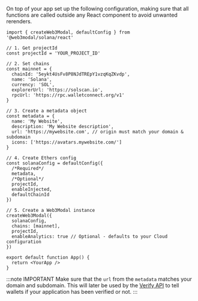 
On top of your app set up the following configuration, making sure that all functions are called outside any React component to avoid unwanted rerenders.

```tsx
import { createWeb3Modal, defaultConfig } from '@web3modal/solana/react'

// 1. Get projectId
const projectId = 'YOUR_PROJECT_ID'

// 2. Set chains
const mainnet = {
  chainId: '5eykt4UsFv8P8NJdTREpY1vzqKqZKvdp',
  name: 'Solana',
  currency: 'SOL',
  explorerUrl: 'https://solscan.io',
  rpcUrl: 'https://rpc.walletconnect.org/v1'
}

// 3. Create a metadata object
const metadata = {
  name: 'My Website',
  description: 'My Website description',
  url: 'https://mywebsite.com', // origin must match your domain & subdomain
  icons: ['https://avatars.mywebsite.com/']
}

// 4. Create Ethers config
const solanaConfig = defaultConfig({
  /*Required*/
  metadata,
  /*Optional*/
  projectId,
  enableInjected,
  defaultChainId
})

// 5. Create a Web3Modal instance
createWeb3Modal({
  solanaConfig,
  chains: [mainnet],
  projectId,
  enableAnalytics: true // Optional - defaults to your Cloud configuration
})

export default function App() {
  return <YourApp />
}
```

:::note IMPORTANT
Make sure that the `url` from the `metadata` matches your domain and subdomain. This will later be used by the [Verify API](../../../cloud/verify.mdx) to tell wallets if your application has been verified or not.
:::
